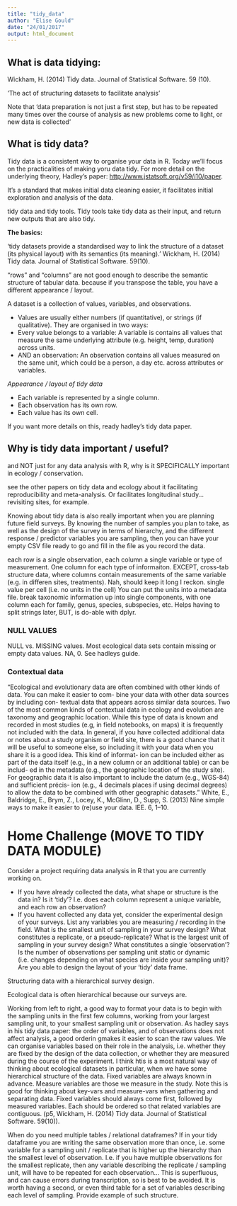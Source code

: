 ```yaml
---
title: "tidy_data"
author: "Elise Gould"
date: "24/01/2017"
output: html_document
---
```


## What is data tidying:

Wickham, H. (2014) Tidy data. Journal of Statistical Software. 59 (10).

'The act of structuring datasets to facilitate analysis'

Note that 'data preparation is not just a first step, but has to be repeated many times over the course of analysis as new problems come to light, or new data is collected'

## What is tidy data?

Tidy data is a consistent way to organise your data in R. Today we'll focus on the practicalities of making yoru data tidy. For more detail on the underlying theory, Hadley's paper: [http://www.jstatsoft.org/v59/i10/paper](http://www.jstatsoft.org/v59/i10/paper).

It's a standard that makes initial data cleaning easier, it facilitates initial exploration and analysis of the data.

tidy data and tidy tools. Tidy tools take tidy data as their input, and return new outputs that are also tidy.

**The basics:**


'tidy datasets provide a standardised way to link the structure of a dataset (its physical layout) with its semantics (its meaning).' Wickham, H. (2014) Tidy data. Journal of Statistical Software. 59(10).

"rows" and "columns" are not good enough to describe the semantic structure of tabular data. because if you transpose the table, you have a different appearance / layout.

A dataset is a collection of values, variables, and observations.

- Values are usually either numbers (if quantitative), or strings (if qualitative). They are organised in two ways:
- Every value belongs to a variable: A variable is contains all values that measure the same underlying attribute (e.g. height, temp, duration) across units.
- AND an observation: An observation contains all values measured on the same unit, which could be a person, a day etc. across attributes or variables.

*Appearance / layout of tidy data*

- Each variable is represented by a single column.
- Each observation has its own row.
- Each value has its own cell.

If you want more details on this, ready hadley's tidy data paper.

## Why is tidy data important / useful?

and NOT just for any data analysis with R, why is it SPECIFICALLY important in ecology / conservation.

see the other papers on tidy data and ecology about it facilitating reproducibility and meta-analysis. Or facilitates longitudinal study... revisiting sites, for example.

Knowing about tidy data is also really important when you are planning future field surveys. By knowing the number of samples you plan to take, as well as the design of the survey in terms of hierarchy, and the different response / predictor variables you are sampling, then you can have your empty CSV file ready to go and fill in the file as you record the data.

each row is a single observation, each column a single variable or type of measurement.
One column for each type of informaiton. EXCEPT, cross-tab structure data, where columns contain measurements of the same variable (e.g. in differen sites, treatments). Nah, should keep it long I reckon.
single value per cell (i.e. no units in the cell) You can put the units into a metadata file.
break taxonomic information up into single components, with one column each for family, genus, species, subspecies, etc. Helps having to split strings later, BUT, is do-able with dplyr.

### NULL VALUES
NULL vs. MISSING values. Most ecological data sets contain missing or empty data values.
NA, 0. See hadleys guide.

### Contextual data

"Ecological and evolutionary data are often combined with other kinds of data. You can make it easier to com- bine your data with other data sources by including con- textual data that appears across similar data sources. Two of the most common kinds of contextual data in ecology and evolution are taxonomy and geographic location. While this type of data is known and recorded in most studies (e.g, in field notebooks, on maps) it is frequently not included with the data. In general, if you have collected additional data or notes about a study organism or field site, there is a good chance that it will be useful to someone else, so including it with your data when you share it is a good idea. This kind of informat- ion can be included either as part of the data itself (e.g., in a new column or an additional table) or can be includ- ed in the metadata (e.g., the geographic location of the study site). For geographic data it is also important to include the datum (e.g., WGS-84) and sufficient précis- ion (e.g., 4 decimals places if using decimal degrees) to allow the data to be combined with other geographic datasets." White, E., Baldridge, E., Brym, Z., Locey, K., McGlinn, D., Supp, S. (2013) Nine simple ways to make it easier to (re)use your data. IEE. 6, 1–10.

# Home Challenge (MOVE TO TIDY DATA MODULE)

Consider a project requiring data analysis in R that you are currently working on.

- If you have already collected the data, what shape or structure is the data in? Is it 'tidy'? I.e. does each column represent a unique variable, and each row an observation?
- If you havent collected any data yet, consider the experimental design of your surveys. List any variables you are measuring / recording in the field. What is the smallest unit of sampling in your survey design? What constitutes a replicate, or a pseudo-replicate? What is the largest unit of sampling in your survey design? What constitutes a single 'observation'? Is the number of observations per sampling unit static or dynamic (i.e. changes depending on what species are inside your sampling unit)? Are you able to design the layout of your 'tidy' data frame.

Structuring data with a hierarchical survey design.

Ecological data is often hierarchical because our surveys are.

Working from left to right, a good way to format your data is to begin with the sampling units in the first few columns, working from your largest sampling unit, to your smallest sampling unit or observation. As hadley says in his tidy data paper: the order of variables, and of observations does not affect analysis, a good orderin gmakes it easier to scan the raw values. We can organise variables based on their role in the analysis, i.e. whether they are fixed by the design of the data collection, or whether they are measured during the course of the experiment. I think htis is a most natural way of thinking about ecological datasets in particular, when we have some hierarchical structure of the data. Fixed variables are always known in advance. Measure variables are those we measure in the study.
Note this is good for thinking about key-vars and measure-vars when gathering and separating data. Fixed variables should always come first, followed by measured variables. Each should be ordered so that related variables are contiguous. (p5, Wickham, H. (2014) Tidy data. Journal of Statistical Software. 59(10)).

When do you need multiple tables / relational dataframes? If in your tidy dataframe you are writing the same observation more than once, i.e. some variable for a sampling unit / replicate that is higher up the hierarchy than the smallest level of observation. I.e. if you have multiple observations for the smallest replicate, then any variable describing the replicate / sampling unit, will have to be repeated for each observation... This is superfluous, and can cause errors during transcription, so is best to be avoided. It is worth having a second, or even third table for a set of variables describing each level of sampling. Provide example of such structure.

